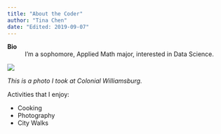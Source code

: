 ```yaml
---
title: "About the Coder"
author: "Tina Chen"
date: "Edited: 2019-09-07"
---
```


**Bio**
: I'm a sophomore, Applied Math major, interested in Data Science.

![](https://drive.google.com/uc?export=view&id=1Dou3i99k4glT7K_ZrNYNfLprLkUpBFtQ)

*This is a photo I took at Colonial Williamsburg.*

Activities that I enjoy:

* Cooking
* Photography
* City Walks
